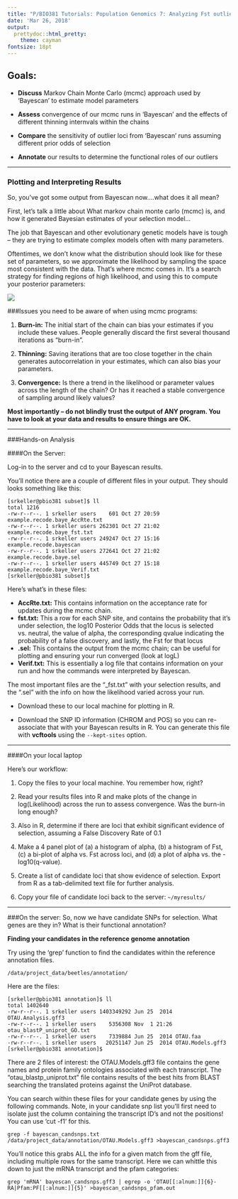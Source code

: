 ```yaml
---
title: "P/BIO381 Tutorials: Population Genomics 7: Analyzing Fst outlier (Bayescan) results"
date: 'Mar 26, 2018'
output:
  prettydoc::html_pretty:
    theme: cayman
fontsize: 18pt
---
```

## Goals:

* **Discuss** Markov Chain Monte Carlo (mcmc) approach used by 'Bayescan' to estimate model parameters

* **Assess** convergence of our mcmc runs in 'Bayescan' and the effects of different thinning internvals within the chains

* **Compare** the sensitivity of outlier loci from 'Bayescan' runs assuming different prior odds of selection

* **Annotate** our results to determine the functional roles of our outliers

------------------------------

### Plotting and Interpreting Results

So, you've got some output from Bayescan now....what does it all mean?

First, let's talk a little about What markov chain monte carlo (mcmc) is, and how it generated Bayesian estimates of your selection model...

The job that Bayescan and other evolutionary genetic models have is tough -- they are trying to estimate complex models often with many parameters.

Oftentimes, we don't know what the distribution should look like for these set of parameters, so we approximate the likelihood by sampling the space most consistent with the data. That's where mcmc comes in. It's a search strategy for finding regions of high likelihood, and using this to compute your posterior parameters:

![](https://user-images.githubusercontent.com/12184909/37878045-317858da-3031-11e8-9b7f-9ebd174bbd86.png)


###Issues you need to be aware of when using mcmc programs:

1. **Burn-in:** The initial start of the chain can bias your estimates if you include these values. People generally discard the first several thousand iterations as "burn-in". 

2. **Thinning:** Saving iterations that are too close together in the chain generates autocorrelation in your estimates, which can also bias your parameters. 

3. **Convergence:** Is there a trend in the likelihood or parameter values across the length of the chain? Or has it reached a stable convergence of sampling around likely values? 

**Most importantly -- do not blindly trust the output of ANY program. You have to look at your data and results to ensure things are OK.**

---------------------

###Hands-on Analysis

####On the Server:

Log-in to the server and cd to your Bayescan results.

You'll notice there are a couple of different files in your output. They should looks something like this:

```
[srkeller@pbio381 subset]$ ll
total 1216
-rw-r--r--. 1 srkeller users    601 Oct 27 20:59 example.recode.baye_AccRte.txt
-rw-r--r--. 1 srkeller users 262301 Oct 27 21:02 example.recode.baye_fst.txt
-rw-r--r--. 1 srkeller users 249247 Oct 27 15:16 example.recode.bayescan
-rw-r--r--. 1 srkeller users 272641 Oct 27 21:02 example.recode.baye.sel
-rw-r--r--. 1 srkeller users 445749 Oct 27 15:18 example.recode.baye_Verif.txt
[srkeller@pbio381 subset]$ 
```

Here's what's in these files:

  * **AccRte.txt:**    This contains information on the acceptance rate for updates during the mcmc chain.
  * **fst.txt:**       This a row for each SNP site, and contains the probability that it's under selection, the log10 Posterior Odds that the locus is selected vs. neutral, the value of alpha, the corresponding qvalue indicating the probability of a false discovery, and lastly, the Fst for that locus
  * **.sel:**           This contains the output from the mcmc chain; can be useful for plotting and ensuring your run converged (look at logL)
  * **Verif.txt:**     This is essentially a log file that contains information on your run and how the commands were interpreted by Bayescan.

The most important files are the "_fst.txt" with your selection results, and the ".sel" with the info on how the likelihood varied across your run.

  * Download these to our local machine for plotting in R. 

  * Download the SNP ID information (CHROM and POS) so you can re-associate that with your Bayescan results in R. You can generate this file with **vcftools** using the `--kept-sites` option.

-------------

####On your local laptop

Here's our workflow:

1. Copy the files to your local machine. You remember how, right?
  
2. Read your results files into R and make plots of the change in log(Likelihood) across the run to assess convergence. Was the burn-in long enough? 
  
3. Also in R, determine if there are loci that exhibit significant evidence of selection, assuming a False Discovery Rate of 0.1
  
4. Make a 4 panel plot of (a) a histogram of alpha, (b) a histogram of Fst, (c) a bi-plot of alpha vs. Fst across loci, and (d) a plot of alpha vs. the -log10(q-value).
  
5. Create a list of candidate loci that show evidence of selection. Export from R as a tab-delimited text file for further analysis.
  
6. Copy your file of candidate loci back to the server: `~/myresults/`

----------

###On the server:
So, now we have candidate SNPs for selection. What genes are they in? What is their functional annotation?

**Finding your candidates in the reference genome annotation**

Try using the 'grep' function to find the candidates within the reference annotation files. 

`/data/project_data/beetles/annotation/`

Here are the files:

```
[srkeller@pbio381 annotation]$ ll
total 1402640
-rw-r--r--. 1 srkeller users 1403349292 Jun 25  2014 OTAU.Analysis.gff3
-rw-r--r--. 1 srkeller users    5356308 Nov  1 21:26 otau_blastP_uniprot_GO.txt
-rw-r--r--. 1 srkeller users    7339884 Jun 25  2014 OTAU.faa
-rw-r--r--. 1 srkeller users   20251147 Jun 25  2014 OTAU.Models.gff3
[srkeller@pbio381 annotation]$ 
```

There are 2 files of interest: the OTAU.Models.gff3 file contains the gene names and protein family ontologies associated with each transcript. The "otau_blastp_uniprot.txt" file contains results of the best hits from BLAST searching the translated proteins against the UniProt database.

You can search within these files for your candidate genes by using the following commands. Note, in your candidate snp list you'll first need to isolate just the column containing the transcript ID's and not the positions! You can use 'cut -f1' for this.

```
grep -f bayescan_candsnps.txt /data/project_data/annotation/OTAU.Models.gff3 >bayescan_candsnps.gff3
```

You'll notice this grabs ALL the info for a given match from the gff file, including multiple rows for the same transcript. Here we can whittle this down to just the mRNA transcript and the pfam categories:

```
grep 'mRNA' bayescan_candsnps.gff3 | egrep -o 'OTAU[[:alnum:]]{6}-RA|Pfam:PF[[:alnum:]]{5}' >bayescan_candsnps_pfam.out
```

